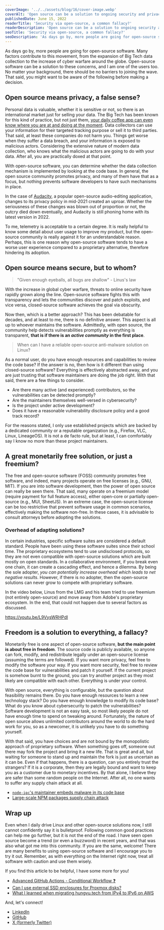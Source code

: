 ```yaml
---
coverImage: '../../assets/blog/16/cover-image.webp'
coverAlt: 'Open source can be a solution to ongoing security and privacy concerns. That said, you should be aware of the following before jumping the ship.'
publishedDate: June 15, 2022
readerTitle: 'Security via open-source, a common fallacy?'
readerDescription: 'Open source can be a solution to ongoing security and privacy concerns. That said, you should be aware of the following before jumping the ship.'
seoTitle: 'Security via open-source, a common fallacy?'
seoDescription: 'As days go by, more people are going for open-source software for better cost, security, and privacy. It can be very secure, but there are pitfalls.'
---
```


As days go by, more people are going for open-source software. Many factors contribute to this movement, from the expansion of Big Tech data collection to the increase of cyber warfare around the globe. Open-source software can be a solution to these concerns, and I am one of the users too. No matter your background, there should be no barriers to joining the wave. That said, you might want to be aware of the following before making a decision.

## Open source means privacy, a false sense?

Personal data is valuable, whether it is sensitive or not, so there is an international market just for selling your data. The Big Tech has been known for this kind of practice, but not just them, [your daily coffee app can even know where you are at and doing at the moment](https://www.wired.com/story/tim-hortons-coffee-app-location-data-tracking/). Data collectors can use your information for their targeted tracking purpose or sell it to third parties. That said, at least these companies do not harm you. Things get worse when they suffer a data breach, and your information is exposed to malicious actors. Considering the extensive nature of modern data collection, who knows what the malicious actors are going to do with your data. After all, you are practically doxed at that point.

With open-source software, you can determine whether the data collection mechanism is implemented by looking at the code base. In general, the open source community promotes privacy, and many of them have that as a focus, but nothing prevents software developers to have such mechanisms in place.

In the case of [Audacity](https://www.engadget.com/audacity-privacy-policy-spyware-accusations-data-collection-210001803.html), a popular open-source audio-editing application, changes to its privacy policy in mid-2021 created an uproar. Whether the seriousness of these changes was blown out of proportion or not, the outcry died down eventually, and Audacity is still phoning home with its latest version in 2022.

To me, telemetry is acceptable to a certain degree. It is really helpful to know some detail about user usage to improve my product, but the open-source community is really against it for an understandable reason. Perhaps, this is one reason why open-source software tends to have a worse user experience compared to a proprietary alternative, therefore hindering its adoption.


## Open source means secure, but to whom?


> "Given enough eyeballs, all bugs are shallow" - Linus's law

With the increase in global cyber warfare, threats to online security have rapidly grown along the line. Open-source software fights this with transparency and lets the communities discover and patch exploits, and vice versa, closed-source software achieves the goal via obscurity.

Now then, which is a better approach? This has been debatable for decades, and at least to me, there is no definitive answer. This aspect is all up to whoever maintains the software. Admittedly, with open source, the community help detects vulnerabilities promptly as everything is transparent, **that is if there is an *****active community***** in the first place**.

> When can I have a reliable open-source anti-malware solution on Linux?

As a normal user, do you have enough resources and capabilities to review the code base? If the answer is no, then how is it different than using closed-source software? Everything is effectively abstracted away, and you are just trusting that software maintainers are doing the job right. With that said, there are a few things to consider.

- Are there many active (and experienced) contributors, so the vulnerabilities can be detected promptly?
- Are the maintainers themselves well-versed in cybersecurity?
- Is the project under active development?
- Does it have a reasonable vulnerability disclosure policy and a good track record?

For the reasons stated, I only use established projects which are backed by a dedicated community or a reputable organization (e.g., Firefox, VLC, Linux, LineageOS). It is not a de facto rule, but at least, I can comfortably say I know no more than these project maintainers.

## A great monetarily free solution, or just a freemium?

The free and open-source software (FOSS) community promotes free software, and indeed, many projects operate on free licenses (e.g., GNU, MIT). If you are into software development, then the power of open source can really be seen there. That said, many operate on a freemium model (require payment for full feature access), either open-core or partially open-source (e.g., MUI, SheetJS). In an extreme case, the open-source license can be too restrictive that prevent software usage in common scenarios, effectively making the software non-free. In these cases, it is advisable to consult attorneys before adopting the solutions.

### Overhead of adapting solutions?

In certain industries, specific software suites are considered a default standard. People have been using these software suites since their school time. The proprietary ecosystems tend to use undisclosed protocols, so they are not even compatible with open-source solutions which are built mostly on open standards. In a collaborative environment, if you break even one chain, it can create a cascading effect, and hence a dilemma. By being the sole adopter, *you can potentially increase overhead which leads to net negative results*. However, if there is no adopter, then the open-source solutions can never grow to compete with proprietary software.

In the video below, Linus from the LMG and his team tried to use freemium (not entirely open-source) and move away from Adobe's proprietary ecosystem. In the end, that could not happen due to several factors as discussed.

https://youtu.be/L9VysWRHPdI

## Freedom is a solution to everything, a fallacy?

Monetarily free is one aspect of open-source software, **but the main point is about free in freedom**. The source code is publicly available, so anyone can fork, modify, and redistribute legally under an open-source license (assuming the terms are followed). If you want more privacy, feel free to modify the software your way. If you want more security, feel free to review the code base for vulnerabilities and patch it yourself. If the current project is somehow burnt to the ground, you can try another project as they most likely are compatible with each other. Everything is under your control.

With open source, everything is configurable, but the question about feasibility remains there. Do you have enough resources to learn a new technology stack? Do you have enough knowledge to modify its code base? What do you know about cybersecurity to patch the vulnerabilities? Software development is not an easy task, so most likely people do not have enough time to spend on tweaking around. Fortunately, the nature of open source allows unlimited contributors around the world to do the hard work for you, so as a newcomer, it is unlikely you have to do something yourself.

With that said, you have choices and are not bound by the monopolistic approach of proprietary software. When something goes off, someone out there may fork the project and bring it a new life. That is great and all, but waiting for someone to stand up and maintain the fork is just as uncertain as it can be. Even if that happens, there is a question, can you entirely trust the strangers? If it is a corporate, then they are legally bound and want to keep you as a customer due to monetary incentives. By that alone, I believe they are safer than some random people on the Internet. After all, no one wants to suffer any supply chain attack at all.

- [`node-ipc`'s maintainer embeds malware in its code base](https://www.lunasec.io/docs/blog/node-ipc-protestware/)
- [Large-scale NPM packages supply chain attack](https://thehackernews.com/2022/03/a-threat-actor-dubbed-red-lili-has-been.html)

## Wrap up

Even when I daily drive Linux and other open-source solutions now, I still cannot confidently say it is bulletproof. Following common good practices can help me go further, but it is not the end of the road. I have seen open source become a trend (or even a buzzword) in recent years, and that was also what got me into this community. If you are the same, welcome! There are many benefits to using open-source software and I encourage you to try it out. Remember, as with everything on the Internet right now, treat all software with caution and use them wisely.

If you find this article to be helpful, I have some more for you!

- [Advanced GitHub Actions - Conditional Workflow ❓](advanced-github-actions-conditional-workflow)
- [Can I use external SSD enclosures for Proxmox disks?](/can-i-use-external-ssd-enclosures-for-proxmox-disks)
- [What I learned when migrating hungvu.tech from IPv4 to IPv6 on AWS](/migration-from-ipv4-to-ipv6-on-aws)

And, let's connect!

- [LinkedIn](https://www.linkedin.com/in/hunghvu/)
- [GitHub](https://github.com/hunghvu)
- [X (formerly Twitter)](https://x.com/hunghvu_dev)
